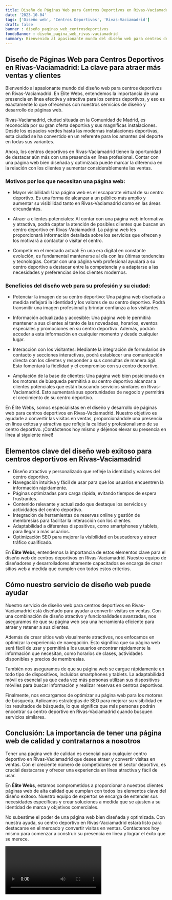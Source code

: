 ```yaml
---
title: Diseño de Páginas Web para Centros Deportivos en Rivas-Vaciamadrid
date: '2023-10-04'
tags: ['Diseño web', 'Centros Deportivos', 'Rivas-Vaciamadrid']
draft: false
banner : diseño_paginas_web_centrosdeportivos
fondoBanner : diseño_pagina_web_rivas-vaciamadrid
summary: Bienvenido al apasionante mundo del diseño web para centros deportivos en RivasVaciamadrid. En Élite Webs, entendemos la importancia de una presencia en línea efectiva y atractiva para los centros deportivos, y eso es exactamente lo que ofrecemos con nuestros servicios de diseño y desarrollo de páginas web.
---
```


## **Diseño de Páginas Web para Centros Deportivos en Rivas-Vaciamadrid: La clave para atraer más ventas y clientes**

Bienvenido al apasionante mundo del diseño web para centros deportivos en Rivas-Vaciamadrid. En Élite Webs, entendemos la importancia de una presencia en línea efectiva y atractiva para los centros deportivos, y eso es exactamente lo que ofrecemos con nuestros servicios de diseño y desarrollo de páginas web.

Rivas-Vaciamadrid, ciudad situada en la Comunidad de Madrid, es reconocida por su gran oferta deportiva y sus magníficas instalaciones. Desde los espacios verdes hasta las modernas instalaciones deportivas, esta ciudad se ha convertido en un referente para los amantes del deporte en todas sus variantes.

Ahora, los centros deportivos en Rivas-Vaciamadrid tienen la oportunidad de destacar aún más con una presencia en línea profesional. Contar con una página web bien diseñada y optimizada puede marcar la diferencia en la relación con los clientes y aumentar considerablemente las ventas.

### **Motivos por los que necesitan una página web:**

- Mayor visibilidad: Una página web es el escaparate virtual de su centro deportivo. Es una forma de alcanzar a un público más amplio y aumentar su visibilidad tanto en Rivas-Vaciamadrid como en las áreas circundantes.

- Atraer a clientes potenciales: Al contar con una página web informativa y atractiva, podrá captar la atención de posibles clientes que buscan un centro deportivo en Rivas-Vaciamadrid. La página web les proporcionará información detallada sobre los servicios que ofrecen y los motivará a contactar o visitar el centro.

- Competir en el mercado actual: En una era digital en constante evolución, es fundamental mantenerse al día con las últimas tendencias y tecnologías. Contar con una página web profesional ayudará a su centro deportivo a destacar entre la competencia y a adaptarse a las necesidades y preferencias de los clientes modernos.

### **Beneficios del diseño web para su profesión y su ciudad:**

- Potenciar la imagen de su centro deportivo: Una página web diseñada a medida reflejará la identidad y los valores de su centro deportivo. Podrá transmitir una imagen profesional y brindar confianza a los visitantes.

- Información actualizada y accesible: Una página web le permitirá mantener a sus clientes al tanto de las novedades, horarios, eventos especiales y promociones en su centro deportivo. Además, podrán acceder a esta información en cualquier momento y desde cualquier lugar.

- Interacción con los visitantes: Mediante la integración de formularios de contacto y secciones interactivas, podrá establecer una comunicación directa con los clientes y responder a sus consultas de manera ágil. Esto fomentará la fidelidad y el compromiso con su centro deportivo.

- Ampliación de la base de clientes: Una página web bien posicionada en los motores de búsqueda permitirá a su centro deportivo alcanzar a clientes potenciales que están buscando servicios similares en Rivas-Vaciamadrid. Esto aumentará sus oportunidades de negocio y permitirá el crecimiento de su centro deportivo.

En Élite Webs, somos especialistas en el diseño y desarrollo de páginas web para centros deportivos en Rivas-Vaciamadrid. Nuestro objetivo es ayudarle a convertir las visitas en ventas, proporcionándole una presencia en línea exitosa y atractiva que refleje la calidad y profesionalismo de su centro deportivo. ¡Contáctenos hoy mismo y déjenos elevar su presencia en línea al siguiente nivel!

<GifSeo />

<Cta />

## Elementos clave del diseño web exitoso para centros deportivos en Rivas-Vaciamadrid

- Diseño atractivo y personalizado que refleje la identidad y valores del centro deportivo.
- Navegación intuitiva y fácil de usar para que los usuarios encuentren la información rápidamente.
- Páginas optimizadas para carga rápida, evitando tiempos de espera frustrantes.
- Contenido relevante y actualizado que destaque los servicios y actividades del centro deportivo.
- Integración de herramientas de reservas online y gestión de membresías para facilitar la interacción con los clientes.
- Adaptabilidad a diferentes dispositivos, como smartphones y tablets, para llegar a más usuarios.
- Optimización SEO para mejorar la visibilidad en buscadores y atraer tráfico cualificado.

En **Élite Webs**, entendemos la importancia de estos elementos clave para el diseño web de centros deportivos en Rivas-Vaciamadrid. Nuestro equipo de diseñadores y desarrolladores altamente capacitados se encarga de crear sitios web a medida que cumplen con todos estos criterios.

## Cómo nuestro servicio de diseño web puede ayudar

Nuestro servicio de diseño web para centros deportivos en Rivas-Vaciamadrid está diseñado para ayudar a convertir visitas en ventas. Con una combinación de diseño atractivo y funcionalidades avanzadas, nos aseguramos de que su página web sea una herramienta eficiente para atraer y retener a sus clientes.

Además de crear sitios web visualmente atractivos, nos enfocamos en optimizar la experiencia de navegación. Esto significa que su página web será fácil de usar y permitirá a los usuarios encontrar rápidamente la información que necesitan, como horarios de clases, actividades disponibles y precios de membresías.

También nos aseguramos de que su página web se cargue rápidamente en todo tipo de dispositivos, incluidos smartphones y tablets. La adaptabilidad móvil es esencial ya que cada vez más personas utilizan sus dispositivos móviles para buscar información y realizar reservas en centros deportivos.

Finalmente, nos encargamos de optimizar su página web para los motores de búsqueda. Aplicamos estrategias de SEO para mejorar su visibilidad en los resultados de búsqueda, lo que significa que más personas podrán encontrar su centro deportivo en Rivas-Vaciamadrid cuando busquen servicios similares.

## Conclusión: La importancia de tener una página web de calidad y contratarnos a nosotros

Tener una página web de calidad es esencial para cualquier centro deportivo en Rivas-Vaciamadrid que desee atraer y convertir visitas en ventas. Con el creciente número de competidores en el sector deportivo, es crucial destacarse y ofrecer una experiencia en línea atractiva y fácil de usar.

En **Élite Webs**, estamos comprometidos a proporcionar a nuestros clientes páginas web de alta calidad que cumplan con todos los elementos clave del diseño exitoso. Nuestro equipo de expertos se encarga de entender sus necesidades específicas y crear soluciones a medida que se ajusten a su identidad de marca y objetivos comerciales.

No subestime el poder de una página web bien diseñada y optimizada. Con nuestra ayuda, su centro deportivo en Rivas-Vaciamadrid estará listo para destacarse en el mercado y convertir visitas en ventas. Contáctenos hoy mismo para comenzar a construir su presencia en línea y lograr el éxito que se merece.

<Video />

<CtaBot job='Centros Deportivos' city='Rivas-Vaciamadrid'/>

<Gmaps query='Rivas-Vaciamadrid+españa+maps' />